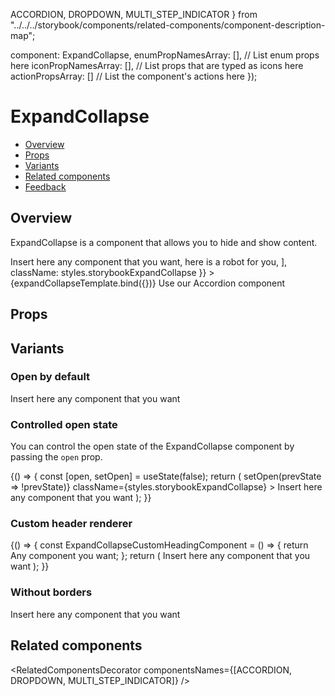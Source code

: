   ACCORDION,
  DROPDOWN,
  MULTI_STEP_INDICATOR
} from "../../../storybook/components/related-components/component-description-map";

  component: ExpandCollapse,
  enumPropNamesArray: [], // List enum props here
  iconPropNamesArray: [], // List props that are typed as icons here
  actionPropsArray: [] // List the component's actions here
});

<Meta
  title="Data Display/ExpandCollapse"
  component={ExpandCollapse}
  argTypes={metaSettings.argTypes}
  decorators={metaSettings.decorators}
/>


# ExpandCollapse

- [Overview](#overview)
- [Props](#props)
- [Variants](#variants)
- [Related components](#related-components)
- [Feedback](#feedback)

## Overview

ExpandCollapse is a component that allows you to hide and show content.

<Canvas>
  <Story
    name="Overview"
    args={{
      title: "Expand collapse",
      children: [
        <Text maxLines={2}>Insert here any component that you want, here is a robot for you</Text>,
        <Icon iconType={Icon.type.SVG} icon={Robot} iconSize={40} clickable={false} />
      ],
      className: styles.storybookExpandCollapse
    }}
  >
    {expandCollapseTemplate.bind({})}
  </Story>
</Canvas>

<Tip title="Want to combine multiple ExpandCollapse?">
  Use our
  <Link size={Link.sizes.SMALL} href="/?path=/docs/data-display-accordion--overview">
    Accordion
  </Link>
  component
</Tip>

## Props

<ArgsTable story="Overview" />

## Variants

### Open by default

<Canvas>
  <Story name="Open by default">
    <ExpandCollapse title="Open by default" defaultOpenState className={styles.storybookExpandCollapse}>
      <Text maxLines={2}>Insert here any component that you want</Text>
    </ExpandCollapse>
  </Story>
</Canvas>

### Controlled open state

You can control the open state of the ExpandCollapse component by passing the <code>open</code> prop.

<Canvas>
  <Story name="Controlled open state">
    {() => {
      const [open, setOpen] = useState(false);
      return (
        <Flex direction={Flex.directions.ROW} gap={Flex.gaps.LARGE} align={Flex.align.START}>
          <ExpandCollapse
            title="Controlled open state"
            open={open}
            onClick={() => setOpen(prevState => !prevState)}
            className={styles.storybookExpandCollapse}
          >
            <Text maxLines={2}>Insert here any component that you want</Text>
          </ExpandCollapse>
        </Flex>
      );
    }}
  </Story>
</Canvas>

### Custom header renderer

<Canvas>
  <Story name="Custom header renderer">
    {() => {
      const ExpandCollapseCustomHeadingComponent = () => {
        return <Heading type={Heading.types.H3}>Any component you want</Heading>;
      };
      return (
        <ExpandCollapse
          headerComponentRenderer={ExpandCollapseCustomHeadingComponent}
          className={styles.storybookExpandCollapse}
        >
          <Text maxLines={2}>Insert here any component that you want</Text>
        </ExpandCollapse>
      );
    }}
  </Story>
</Canvas>

### Without borders

<Canvas>
  <Story name="Without borders">
    <ExpandCollapse hideBorder title="Without borders" className={styles.storybookExpandCollapse}>
      <Text maxLines={2}>Insert here any component that you want</Text>
    </ExpandCollapse>
  </Story>
</Canvas>

## Related components

<RelatedComponentsDecorator componentsNames={[ACCORDION, DROPDOWN, MULTI_STEP_INDICATOR]} />
